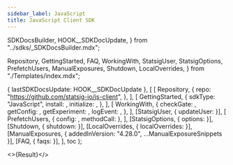 ```yaml
---
sidebar_label: JavaScript
title: JavaScript Client SDK
---
```


  SDKDocsBuilder,
  HOOK__SDKDocUpdate,
} from "../sdks/_SDKDocsBuilder.mdx";

  Repository,
  GettingStarted,
  FAQ,
  WorkingWith,
  StatsigUser,
  StatsigOptions,
  PrefetchUsers,
  ManualExposures,
  Shutdown,
  LocalOverrides,
} from "./Templates/index.mdx";


  { lastSDKDocsUpdate: HOOK__SDKDocUpdate },
  [
    [
      Repository,
      {
        repo: "https://github.com/statsig-io/js-client",
      },
    ],
    [
      GettingStarted,
      {
        sdkType: "JavaScript",
        install: <Install />,
        initialize: <Initialize />,
      },
    ],
    [
      WorkingWith,
      {
        checkGate: <CheckGate />,
        getConfig: <GetConfig />,
        getExperiment: <GetExperiment />,
        logEvent: <LogEvent />,
      },
    ],
    [StatsigUser, { updateUser: <UpdateUser /> }],
    [
      PrefetchUsers,
      { config: <PrefetchUsersConfig />, methodCall: <PrefetchUsersMethod /> },
    ],
    [StatsigOptions, { options: <Options /> }],
    [Shutdown, { shutdown: <ShutdownSnippet /> }],
    [LocalOverrides, { localOverrides: <LocalOverridesSnippet /> }],
    [ManualExposures, { addedInVersion: "4.28.0", ...ManualExposureSnippets }],
    [FAQ, { faqs: <MoreFAQs /> }],
  ],
  toc
);

<>{Result}</>
